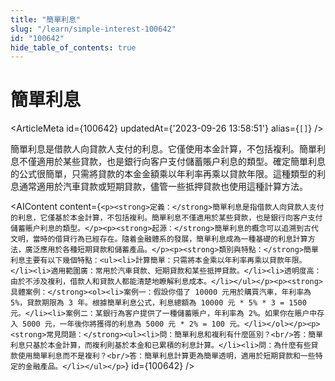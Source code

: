 ```yaml
---
title: "簡單利息"
slug: "/learn/simple-interest-100642"
id: "100642"
hide_table_of_contents: true
---
```



# 簡單利息

<ArticleMeta id={100642} updatedAt={'2023-09-26 13:58:51'} alias={`[]`} />
<div className='border-solid border-b border-t-0 my-4 border-[var(--ifm-color-gray-300)]' />

簡單利息是借款人向貸款人支付的利息。它僅使用本金計算，不包括複利。簡單利息不僅適用於某些貸款，也是銀行向客户支付儲蓄賬户利息的類型。確定簡單利息的公式很簡單，只需將貸款的本金金額乘以年利率再乘以貸款年限。這種類型的利息通常適用於汽車貸款或短期貸款，儘管一些抵押貸款也使用這種計算方法。

<AIContent content={`<p><strong>定義：</strong>簡單利息是指借款人向貸款人支付的利息，它僅基於本金計算，不包括複利。簡單利息不僅適用於某些貸款，也是銀行向客户支付儲蓄賬户利息的類型。</p><p><strong>起源：</strong>簡單利息的概念可以追溯到古代文明，當時的借貸行為已經存在。隨着金融體系的發展，簡單利息成為一種基礎的利息計算方法，廣泛應用於各種短期貸款和儲蓄產品。</p><p><strong>類別與特點：</strong>簡單利息主要有以下幾個特點：<ul><li>計算簡單：只需將本金乘以年利率再乘以貸款年限。</li><li>適用範圍廣：常用於汽車貸款、短期貸款和某些抵押貸款。</li><li>透明度高：由於不涉及複利，借款人和貸款人都能清楚地瞭解利息成本。</li></ul></p><p><strong>具體案例：</strong><ol><li>案例一：假設你借了 10000 元用於購買汽車，年利率為 5%，貸款期限為 3 年。根據簡單利息公式，利息總額為 10000 元 * 5% * 3 = 1500 元。</li><li>案例二：某銀行為客户提供了一種儲蓄賬户，年利率為 2%。如果你在賬户中存入 5000 元，一年後你將獲得的利息為 5000 元 * 2% = 100 元。</li></ol></p><p><strong>常見問題：</strong><ul><li>問：簡單利息和複利有什麼區別？<br/>答：簡單利息只基於本金計算，而複利則基於本金和已累積的利息計算。</li><li>問：為什麼有些貸款使用簡單利息而不是複利？<br/>答：簡單利息計算更為簡單透明，適用於短期貸款和一些特定的金融產品。</li></ul></p>`} id={100642} />
